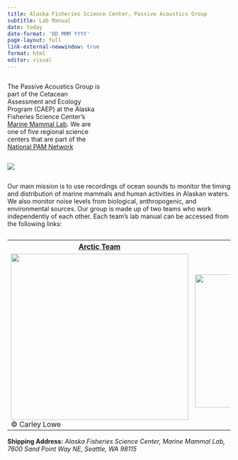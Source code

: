 ```yaml
---
title: Alaska Fisheries Science Center, Passive Acoustics Group
subtitle: Lab Manual
date: today
date-format: 'DD MMM YYYY'
page-layout: full
link-external-newwindow: true
format: html
editor: visual
---
```


```{=html}
<style type="text/css">
h1.title {
  color: SteelBlue;
  font-size: 32px;
  text-align: left;
  margin-bottom:-20px;
}
</style>
```
::: {.column width="42%"}
<p>

</p>

The Passive Acoustics Group is part of the Cetacean Assessment and Ecology Program (CAEP) at the Alaska Fisheries Science Center's [Marine Mammal Lab](https://www.fisheries.noaa.gov/about/marine-mammal-laboratory). We are one of five regional science centers that are part of the [National PAM Network](https://nmfs-ost.github.io/PAM_National_Network/)
:::

::: {.column width="48%"}
![](content/images/AFSCimages/AlaskaIcon.png){fig-alt="" fig-align="center"}
:::

Our main mission is to use recordings of ocean sounds to monitor the timing and distribution of marine mammals and human activities in Alaskan waters. We also monitor noise levels from biological, anthropogenic, and environmental sources. Our group is made up of two teams who work independently of each other. Each team's lab manual can be accessed from the following links:


```{=html}
<table>
  <caption></caption>
  <thead>
  <style>
  th {text-align: center}
  </style>
  </thead>
    <tbody>
    <tr>
      <th><a href="https://noaa-afsc.github.io/AFSC-MML-PAM-Lab-Manual/content/TeamBerchok.html">Arctic Team</a></th>
    <th><a href="https://noaa-afsc.github.io/AFSC-MML-PAM-Lab-Manual/content/TeamCastellote.html">Cook Inlet Team</a></th>
    </tr>
    <tr>
    <td><img src="content/images/AFSCimages/NPRWwatercolor_CarleyLoweCropped.png" width="400" height="375" style="vertical-align:middle" /><figcaption>© Carley Lowe</figcaption></td>
    <td><img src="content/images/AFSCimages/placeholderCIB.png" width="400" height="300" /></td>
    </tr>
    <tr>
  </tbody>
</table>
```


**Shipping Address:** *Alaska Fisheries Science Center, Marine Mammal Lab, 7600 Sand Point Way NE, Seattle, WA 98115*
